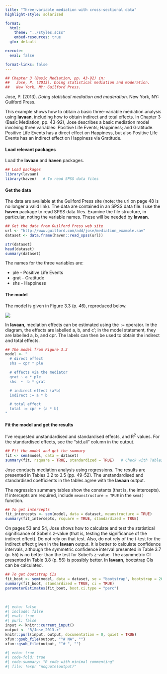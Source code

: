 ```yaml
---
title: "Three-variable mediation with cross-sectional data"
highlight-style: solarized

format:
  html:
    theme: "../styles.scss"
    embed-resources: true
  gfm: default

execute:
  eval: false

format-links: false
---
```


```r
## Chapter 3 (Basic Mediation, pp. 43-92) in:
##   Jose, P. (2013). Doing statistical mediation and moderation.
##   New York, NY: Guilford Press.
```

Jose, P. (2013). *Doing statistical mediation and moderation*. New York, NY: Guilford Press.


This example shows how to obtain a basic three-variable mediation analysis using **lavaan**, including how to obtain indirect and total effects. In Chapter 3 (Basic Mediation, pp. 43-92), Jose describes a basic mediation model involving three variables: Positive Life Events; Happiness; and Gratitude. Positive Life Events has a direct effect on Happiness, but also Positive Life Events has an indirect effect on Happiness via Gratitude.


#### Load relevant packages

Load the **lavaan** and **haven** packages.

```r
## Load packages
library(lavaan)
library(haven)   # To read SPSS data files
```


#### Get the data

The data are available at the Guilford Press site (note: the url on page 48 is no longer a valid link). The data are contained in an SPSS data file. I use the **haven** package to read SPSS data files. Examine the file structure, in particular, noting the variable names. These will be needed by **lavaan**.

```r
## Get the data from Guilford Press web site
url <- "http://www.guilford.com/add/jose/mediation_example.sav"
dataset <- data.frame(haven::read_spss(url))

str(dataset)
head(dataset)
summary(dataset)
```

The names for the three variables are:

* ple  - Positive Life Events
* grat - Gratitude
* shs  - Happiness


#### The model

The model is given in Figure 3.3 (p. 46), reproduced below.

![](../../images/Jose_2013/Jose_2013.svg){fig-align="center"}

In **lavaan**, mediation effects can be estimated using the `:=` operator. In the diagram, the effects are labelled a, b, and c$'$; in the model statement, they are labelled a, b, and cpr. The labels can then be used to obtain the indirect and total effects.

```r
## The model from Figure 3.3
model <- "
  # direct effect
  shs ~ cpr * ple

  # effects via the mediator
  grat ~ a * ple
  shs  ~  b * grat

  # indirect effect (a*b)
  indirect := a * b

  # total effect
  total := cpr + (a * b) 
"
```


#### Fit the model and get the results

I've requested unstandardised and standardised effects, and R^2^ values. For the standardised effects, see the "std.all" column in the output.

```r
## Fit the model and get the summary
fit <- sem(model, data = dataset)
summary(fit, rsquare = TRUE, standardized = TRUE)   # Check with Tables 3.2-3.5
```

Jose conducts mediation analysis using regressions. The results are presented in Tables 3.2 to 3.5 (pp. 49-52). The unstandardised and standardised coefficients in the tables agree with the **lavaan** output.

The regression summary tables show the constants (that is, the intercepts). If intercepts are required, include `meanstructure = TRUE` in the `sem()` function.

```r
## To get intercepts
fit_intercepts <- sem(model, data = dataset, meanstructure = TRUE)
summary(fit_intercepts, rsquare = TRUE, standardized = TRUE)
```

On pages 53 and 54, Jose shows how to calculate and test the statistical significance of Sobel's z-value (that is, testing the significance of the indirect effect). Do not rely on that test. Also, do not rely of the t-test for the indirect effect given in the **lavaan** output. It is better to calculate confidence intervals, although the symmetric confidence interval presented in Table 3.7 (p. 55) is no better than the test for Sobel's z-value. The asymmetric CI presented in Table 3.8 (p. 56) is possibly better. In **lavaan**, bootstrap CIs can be calculated.

```r
## To get bootstrap CIs
fit_boot <- sem(model, data = dataset, se = "bootstrap", bootstrap = 2000)
summary(fit_boot, standardized = TRUE, ci = TRUE)
parameterEstimates(fit_boot, boot.ci.type = "perc")
```

<br />

```r
#| echo: false
#| include: false
#| eval: true
#| purl: false
input <- knitr::current_input()
output <- "R/Jose_2013.r"
knitr::purl(input, output, documentation = 0, quiet = TRUE)
xfun::gsub_file(output, "^# NA", "")
xfun::gsub_file(output, "^# ", "")
```

```r
#| echo: true
#| code-fold: true
#| code-summary: "R code with minimal commenting"
#| file: !expr "noquote(output)"
```
